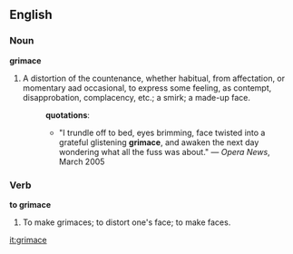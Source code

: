 ==English==

===Noun===

'''grimace'''

#A distortion of the countenance, whether habitual, from affectation, or momentary aad occasional, to express some feeling, as contempt, disapprobation, complacency, etc.; a smirk; a made-up face.
#:'''quotations''':
#:*"I trundle off to bed, eyes brimming, face twisted into a grateful glistening '''grimace''', and awaken the next day wondering what all the fuss was about." &mdash; ''Opera News'', March 2005

===Verb===

'''to grimace'''

#To make grimaces; to distort one's face; to make faces.

[[it:grimace]]
